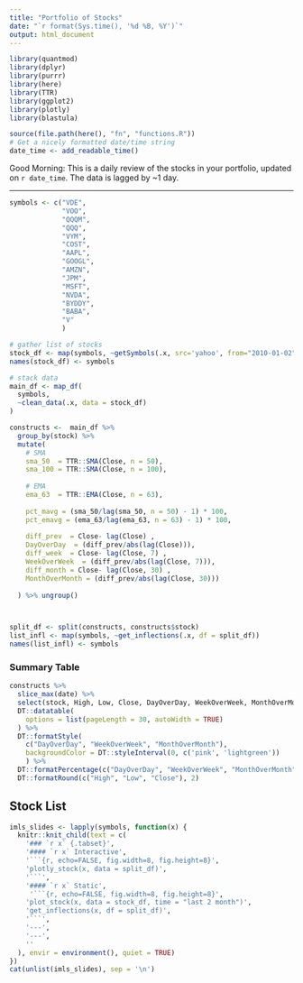 ```yaml
---
title: "Portfolio of Stocks"
date: "`r format(Sys.time(), '%d %B, %Y')`"
output: html_document
---
```

```r
library(quantmod)
library(dplyr)
library(purrr)
library(here)
library(TTR)
library(ggplot2)
library(plotly)
library(blastula)

source(file.path(here(), "fn", "functions.R"))
# Get a nicely formatted date/time string
date_time <- add_readable_time()

```
Good Morning: This is a daily review of the stocks in your portfolio, updated on `r date_time`. The data is lagged by ~1 day.

---
```r

symbols <- c("VDE",
             "VOO",
             "QQQM",
             "QQQ",
             "VYM",
             "COST",
             "AAPL",
             "GOOGL",
             "AMZN",
             "JPM",
             "MSFT",
             "NVDA",
             "BYDDY",
             "BABA",
             "V"
             )

# gather list of stocks 
stock_df <- map(symbols, ~getSymbols(.x, src='yahoo', from="2010-01-02", auto.assign=FALSE))
names(stock_df) <- symbols

# stack data
main_df <- map_df(
  symbols,
  ~clean_data(.x, data = stock_df)
) 

constructs <-  main_df %>% 
  group_by(stock) %>% 
  mutate(
    # SMA
    sma_50  = TTR::SMA(Close, n = 50),
    sma_100 = TTR::SMA(Close, n = 100),
    
    # EMA
    ema_63  = TTR::EMA(Close, n = 63),
    
    pct_mavg = (sma_50/lag(sma_50, n = 50) - 1) * 100,
    pct_emavg = (ema_63/lag(ema_63, n = 63) - 1) * 100,
    
    diff_prev  = Close- lag(Close) ,
    DayOverDay  = (diff_prev/abs(lag(Close))),
    diff_week  = Close- lag(Close, 7) ,
    WeekOverWeek  = (diff_prev/abs(lag(Close, 7))),
    diff_month = Close- lag(Close, 30) ,
    MonthOverMonth = (diff_prev/abs(lag(Close, 30)))
    
  ) %>% ungroup()



split_df <- split(constructs, constructs$stock)
list_infl <- map(symbols, ~get_inflections(.x, df = split_df))
names(list_infl) <- symbols

```

### Summary Table
```r
constructs %>% 
  slice_max(date) %>% 
  select(stock, High, Low, Close, DayOverDay, WeekOverWeek, MonthOverMonth) %>% 
  DT::datatable(
    options = list(pageLength = 30, autoWidth = TRUE)
  ) %>% 
  DT::formatStyle(
    c("DayOverDay", "WeekOverWeek", "MonthOverMonth"),
    backgroundColor = DT::styleInterval(0, c('pink', 'lightgreen'))
    ) %>% 
  DT::formatPercentage(c("DayOverDay", "WeekOverWeek", "MonthOverMonth"),1) %>% 
  DT::formatRound(c("High", "Low", "Close"), 2)
```

## Stock List  {.tabset}
```r

imls_slides <- lapply(symbols, function(x) {
  knitr::knit_child(text = c(
    '### `r x` {.tabset}',
    '#### `r x` Interactive',
    '```{r, echo=FALSE, fig.width=8, fig.height=8}',
    'plotly_stock(x, data = split_df)',
    '```',
    '#### `r x` Static',
     '```{r, echo=FALSE, fig.width=8, fig.height=8}',
    'plot_stock(x, data = stock_df, time = "last 2 month")',
    'get_inflections(x, df = split_df)',
    '```',
    '---',
    '---',
    ''
  ), envir = environment(), quiet = TRUE)
})
cat(unlist(imls_slides), sep = '\n')
```

